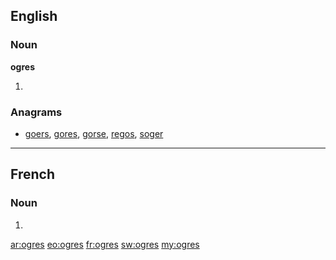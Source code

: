 ==English==

===Noun===
'''ogres'''

# {{plural of|ogre}}

===Anagrams===
* [[goers#English|goers]], [[gores#English|gores]], [[gorse#English|gorse]], [[regos#English|regos]], [[soger#English|soger]]
----
==French==

===Noun===
{{infl|fr|plural}} {{m|p}}

# {{plural of|ogre|lang=fr}}

[[ar:ogres]]
[[eo:ogres]]
[[fr:ogres]]
[[sw:ogres]]
[[my:ogres]]